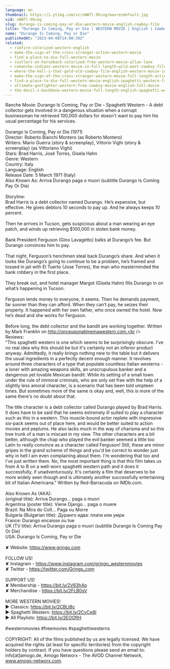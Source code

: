 ```yaml
---
language: en
thumbnail: https://i.ytimg.com/vi/sWWTl-9hcog/maxresdefault.jpg
vid: sWWTl-9hcog
slug: durango-is-coming-pay-or-die-western-movie-english-cowboy-film
title: "Durango Is Coming, Pay or Die | WESTERN MOVIE | English | Cowboy Film"
name: "Durango Is Coming, Pay or Die"
publishedAt: "2023-04-08T14:00:39Z"
related:
  - rimfire-colorized-western-english
  - make-the-sign-of-the-cross-stranger-action-western-movie
  - find-a-place-to-die-full-western-movie
  - rustlers-on-horseback-colorized-free-western-movie-allan-lane
  - comanche-indians-western-movie-in-full-length-wild-west-cowboy-film
  - where-the-hell-s-that-gold-old-cowboy-film-english-western-movie-in-full-length
  - make-the-sign-of-the-cross-stranger-western-movie-full-length-action-free-film-full-films
  - find-a-place-to-die-full-western-movie-english-spaghetti-western-free-cowboy-film
  - ultimate-gunfighter-western-free-cowboy-movie-english-full-movie
  - the-devil-s-backbone-western-movie-full-length-english-spaghetti-western-cowboyfilm-watchfree
---
```


Ranche Movie: Durango Is Coming, Pay or Die - Spaghetti Western - A debt collector gets involved in a dangerous situation when a corrupt businessman he retrieved 100,000 dollars for doesn't want to pay him his usual percentage for his services. <br />
<br />
Durango Is Coming, Pay or Die (1971)<br />
Director: Roberto Bianchi Montero (as Roberto Montero)<br />
Writers: Mario Guerra (story & screenplay), Vittorio Vighi (story & screenplay) (as Vittoriano Vighi)<br />
Stars: Brad Harris, José Torres, Gisela Hahn <br />
Genre: Western <br />
Country: Italy<br />
Language: English<br />
Release Date: 5 March 1971 (Italy) <br />
Also Known As: Arriva Durango paga o muori (subtitle Durango Is Coming Pay Or Die) <br />
<br />
Storyline:<br />
Brad Harris is a debt collector named Durango. He’s expensive, but effective. He gives debtors 10 seconds to pay up. And he always keeps 10 percent.<br />
<br />
Then he arrives in Tucson, gets suspicious about a man wearing an eye patch, and winds up retrieving $100,000 in stolen bank money.<br />
<br />
Bank President Ferguson (Gino Lavagetto) balks at Durango’s fee. But Durango convinces him to pay.<br />
<br />
That night, Ferguson’s henchmen steal back Durango’s share. And when it looks like Durango’s going to continue to be a problem, he’s framed and tossed in jail with El Tuerto (Jose Torres), the man who masterminded the bank robbery in the first place.<br />
<br />
They break out, and hotel manager Margot (Gisela Hahn) fills Durango in on what’s happening in Tucson.<br />
<br />
Ferguson lends money to everyone, it seems. Then he demands payment, far sooner than they can afford. When they can’t pay, he seizes their property. It happened with her own father, who once owned the hotel. Now he’s dead and she works for Ferguson.<br />
<br />
Before long, the debt collector and the bandit are working together. Written by Mark Franklin on http://onceuponatimeinawestern.com.<br />
<br />
Reviews:<br />
"This spaghetti western is one which seems to be surprisingly obscure. I've no real idea why this should be but it's certainly not an inferior product anyway. Admittedly, it really brings nothing new to the table but it delivers the usual ingredients in a perfectly decent enough manner. It revolves around three characters of a type that populate countless Italian westerns - a loner with amazing weapons skills, an unscrupulous banker and a dangerous yet lovable Mexican bandit. While its setting of a small town under the rule of immoral criminals, who are only set free with the help of a slightly less amoral character, is a scenario that has been told umpteen times. But sometimes more of the same is okay and, well, this is more of the same there's no doubt about that.<br />
<br />
The title character is a debt collector called Durango played by Brad Harris. It does have to be said that he seems extremely ill suited to play a character such as this in a western. This muscle-bound actor replete with impressive six-pack seems out of place here, and would be better suited to action movies and peplums. He also lacks much in the way of charisma and so this tree trunk of a man is miscast in my view. The other characters are a bit better, although the chap who played the evil banker seemed a little too Latin to really convince as a character called Ferguson! Still, these are minor gripes in the grand scheme of things and you'd be correct to wonder just why in hell I am even complaining about them. I'm wondering that too and I've just written them. No, the most important thing is that this film takes us from A to B on a well-worn spaghetti western path and it does it successfully, if unadventurously. It's certainly a film that deserves to be more widely seen though and is ultimately another successfully entertaining bit of Italian Americana." Written by Red-Barracuda on IMDb.com.<br />
<br />
Also Known As (AKA):<br />
(original title): Arriva Durango... paga o muori<br />
Argentina (poster title): Viene Django... paga o muere<br />
Brazil: Na Mira do Colt... Paga ou Morre<br />
Bulgaria (Bulgarian title): Дуранго идва: плати или умри<br />
France: Durango encaisse ou tue<br />
UK (TV title): Arriva Durango paga o muori (subtitle Durango Is Coming Pay Or Die)<br />
USA: Durango Is Coming, Pay or Die<br />
<br />
✘ Website: https://www.grjngo.com<br />
<br />
FOLLOW US!<br />
✘ Instagram - https://www.instagram.com/grjngo_westernmovies<br />
✘ Twitter - https://twitter.com/Grjngo_com<br />
<br />
SUPPORT US!<br />
✘ Membership - https://bit.ly/2V63h4q<br />
✘ Merchandise - https://bit.ly/2FLB0sV<br />
<br />
MORE WESTERN MOVIES! <br />
► Classics: https://bit.ly/2CBLt8c <br />
► Spaghetti Western: https://bit.ly/2CyCe8I <br />
► All Playlists: https://bit.ly/2EOOfIH <br />
<br />
#westernmovies #freemovies #spaghettiwesterns<br />
<br />
COPYRIGHT: All of the films published by us are legally licensed. We have acquired the rights (at least for specific territories) from the copyright holders by contract. If you have questions please send an email to: info[at]amogo.de, Amogo Networx - The AVOD Channel Network, www.amogo-networx.com.